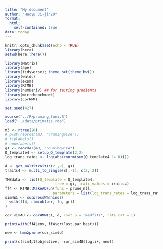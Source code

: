 ```yaml
---
title: "My document"
author: "Haoyu Ji-jih20"
format: 
  html:
    self-contained: true
date: today
---
```


```r
knitr::opts_chunk$set(echo = TRUE)
library(here)
setwd(here::here())
```

```r
library(Matrix)
library(ape)
library(tidyverse); theme_set(theme_bw())
library(waldo)
library(expm)
library(RTMB)
library(numDeriv) ## for testing gradients
library(microbenchmark)
library(corHMM)
```

```r
set.seed(427)
```

```r
source("../R/pruning_funs.R")
load("../data/primates.rda")
```

```r
m3 <- rtree(20)
# plot(reorder(m3, "pruningwise"))
# tiplabels()
# nodelabels()
g1 <- reorder(m3, "pruningwise")
Q_template4 <- setup_Q_template(2,2)
log_trans_rates <- log(abs(rnorm(sum(Q_template4 != 0))))
                       
d <- get_multitrait(c(2 ,2), g1)
traits4 <- multi_to_single(d[,-1], c(2, 2))

TMBdata <- list(Q_template = Q_template4,
                       tree = g1, trait_values = traits4)
ff4 <- RTMB::MakeADFun(func = prune_nll,
                      parameters = list(log_trans_rates = log_trans_rates), silent = TRUE)
sim4p1 <- suppressWarnings(
  with(ff4, nlminb(par, fn, gr))
)

cor_sim4U <- corHMM(g1, d, root.p = 'madfitz', rate.cat = 1)

print(with(ff4$env, ff4$gr(last.par.best)))

new <- hmm2prune(cor_sim4U)

print(c(sim4p1$objective, -cor_sim4U$loglik, new))
```